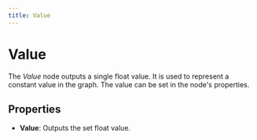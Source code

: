 ```yaml
---
title: Value
---
```


# Value

The _Value_ node outputs a single float value. It is used to represent a constant value in the graph. The value can be set in the node's properties.

## Properties

- **Value**: Outputs the set float value.

<DocsNodeEditor type="Value" />
